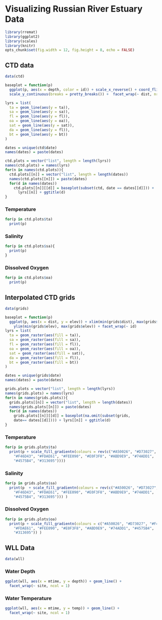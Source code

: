 # Visualizing Russian River Estuary Data

```{r include = FALSE}
library(rremat)
library(ggplot2)
library(scales)
library(knitr)
opts_chunk$set(fig.width = 12, fig.height = 8, echo = FALSE)
```

## CTD data

```{r plot-ctd}
data(ctd)

baseplot = function(p) 
  ggplot(p, aes(x = depth, color = id)) + scale_x_reverse() + coord_flip() +
  scale_y_continuous(breaks = pretty_breaks()) +  facet_wrap(~ dist, nrow = 1)

lyrs = list(
  ta = geom_line(aes(y = ta)),
  sa = geom_line(aes(y = sa)),
  fl = geom_line(aes(y = fl)),
  oa = geom_line(aes(y = oa)),
  sat = geom_line(aes(y = sat)),
  da = geom_line(aes(y = fl)),
  bt = geom_line(aes(y = bt))
)

dates = unique(ctd$date)
names(dates) = paste(dates)

ctd.plots = vector("list", length = length(lyrs))
names(ctd.plots) = names(lyrs)
for(n in names(ctd.plots)){
  ctd.plots[[n]] = vector("list", length = length(dates))
  names(ctd.plots[[n]]) = paste(dates)
  for(d in names(dates))
    ctd.plots[[n]][[d]] = baseplot(subset(ctd, date == dates[[d]])) + 
      lyrs[[n]] + ggtitle(d)
}
```

### Temperature

```{r plot-ctd-temp}
for(p in ctd.plots$ta)
  print(p)
```

### Salinity

```{r plot-ctd-sal}
for(p in ctd.plots$sa){
  print(p)
}
```

### Dissolved Oxygen

```{r plot-ctd-do}
for(p in ctd.plots$oa)
  print(p)
```

## Interpolated CTD grids

```{r plot-grids}
data(grids)

baseplot = function(p) 
  ggplot(p, aes(x = dist, y = elev)) + xlim(min(grids$dist), max(grids$dist)) +
    ylim(min(grids$elev), max(grids$elev)) + facet_wrap(~ id)
lyrs = list(
  ta = geom_raster(aes(fill = ta)),
  sa = geom_raster(aes(fill = sa)),
  fl = geom_raster(aes(fill = fl)),
  oa = geom_raster(aes(fill = oa)),
  sat = geom_raster(aes(fill = sat)),
  da = geom_raster(aes(fill = fl)),
  bt = geom_raster(aes(fill = bt))
)

dates = unique(grids$date)
names(dates) = paste(dates)

grids.plots = vector("list", length = length(lyrs))
names(grids.plots) = names(lyrs)
for(n in names(grids.plots)){
  grids.plots[[n]] = vector("list", length = length(dates))
  names(grids.plots[[n]]) = paste(dates)
  for(d in names(dates))
    grids.plots[[n]][[d]] = baseplot(na.omit(subset(grids, 
    date== dates[[d]]))) + lyrs[[n]] + ggtitle(d)
}
```

### Temperature

```{r plot-grids-temp}
for(p in grids.plots$ta)
  print(p + scale_fill_gradientn(colours = rev(c("#A50026", "#D73027", 
    "#F46D43", "#FDAE61", "#FEE090", "#E0F3F8", "#ABD9E9", "#74ADD1", 
    "#4575B4", "#313695"))))
```

### Salinity

```{r plot-grids-sal}
for(p in grids.plots$sa)
  print(p  + scale_fill_gradientn(colours = rev(c("#A50026", "#D73027", 
    "#F46D43", "#FDAE61", "#FEE090", "#E0F3F8", "#ABD9E9", "#74ADD1", 
    "#4575B4", "#313695"))) )
```

### Dissolved Oxygen

```{r plot-grids-do}
for(p in grids.plots$oa)
  print(p + scale_fill_gradientn(colours = c("#A50026", "#D73027", "#F46D43", 
    "#FDAE61", "#FEE090", "#E0F3F8", "#ABD9E9", "#74ADD1", "#4575B4", 
    "#313695")) )
```

## WLL Data

```{r plot-wll}
data(wll)
```

### Water Depth

```{r plot-wll-depth}
ggplot(wll, aes(x = mtime, y = depth)) + geom_line() + 
  facet_wrap(~ site, ncol = 1)
```

### Water Temperature

```{r plot-wll-temp}
ggplot(wll, aes(x = mtime, y = temp)) + geom_line() + 
  facet_wrap(~ site, ncol = 1)
```

